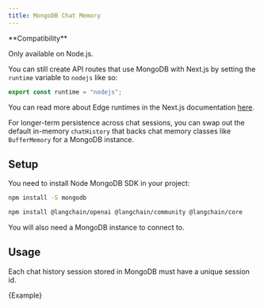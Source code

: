 ```yaml
---
title: MongoDB Chat Memory
---
```


<Tip>
**Compatibility**

Only available on Node.js.

You can still create API routes that use MongoDB with Next.js by setting the `runtime` variable to `nodejs` like so:

```typescript
export const runtime = "nodejs";
```

You can read more about Edge runtimes in the Next.js documentation [here](https://nextjs.org/docs/app/building-your-application/rendering/edge-and-nodejs-runtimes).
</Tip>

For longer-term persistence across chat sessions, you can swap out the default in-memory `chatHistory` that backs chat memory classes like `BufferMemory` for a MongoDB instance.

## Setup

You need to install Node MongoDB SDK in your project:

```bash npm
npm install -S mongodb
```

<IntegrationInstallTooltip/>

```bash npm
npm install @langchain/openai @langchain/community @langchain/core
```

You will also need a MongoDB instance to connect to.

## Usage

Each chat history session stored in MongoDB must have a unique session id.


<CodeBlock language="typescript">{Example}</CodeBlock>
